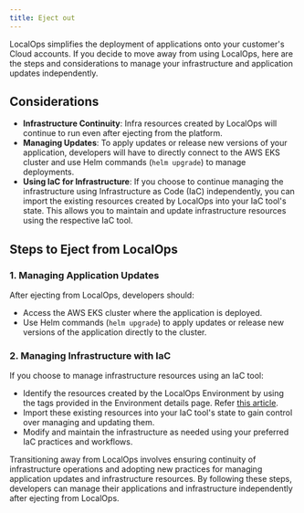 ```yaml
---
title: Eject out
---
```


LocalOps simplifies the deployment of applications onto your customer's Cloud accounts. If you decide to move away from
using LocalOps, here are the steps and considerations to manage your infrastructure and application updates
independently.

## Considerations

- **Infrastructure Continuity**: Infra resources created by LocalOps will continue to run even after ejecting from the
  platform.
- **Managing Updates**: To apply updates or release new versions of your application, developers will have to directly
  connect to the AWS EKS cluster and use Helm commands (`helm upgrade`) to manage deployments.
- **Using IaC for Infrastructure**: If you choose to continue managing the infrastructure using Infrastructure as Code
  (IaC) independently, you can import the existing resources created by LocalOps into your IaC tool's state. This allows
  you to maintain and update infrastructure resources using the respective IaC tool.

## Steps to Eject from LocalOps

### 1. Managing Application Updates

After ejecting from LocalOps, developers should:

- Access the AWS EKS cluster where the application is deployed.
- Use Helm commands (`helm upgrade`) to apply updates or release new versions of the application directly to the
  cluster.

### 2. Managing Infrastructure with IaC

If you choose to manage infrastructure resources using an IaC tool:

- Identify the resources created by the LocalOps Environment by using the tags provided in the Environment
  details page. Refer [this article](/environment/infra-resources/aws).
- Import these existing resources into your IaC tool's state to gain control over managing and updating them.
- Modify and maintain the infrastructure as needed using your preferred IaC practices and workflows.

Transitioning away from LocalOps involves ensuring continuity of infrastructure operations and adopting new practices
for managing application updates and infrastructure resources. By following these steps, developers can manage their
applications and infrastructure independently after ejecting from LocalOps.
